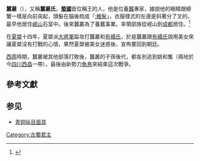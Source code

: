 '''蠶叢'''（{{bd|？||？||}}），又稱'''蠶叢氏'''，'''[[古蜀|蜀國]]'''首位稱王的人，他是位養[[蠶|蠶]]專家，據說他的眼睛跟螃蟹一樣是向前突起，頭髮在腦後梳成「[[:椎髻|:椎髻]]」，衣服樣式的左邊是斜著分了叉的，最早他居住[[岷山|岷山]]石室中。後來蠶叢為了養蠶事業。率領部族從岷山到[[成都|成都]]居住。<ref>{{cite magazine|url=http://bsqs.scu.edu.cn/bashuluntan/13014577854582.html|title=三星堆文物中的蠶叢文化因素探析|magazine=《中華文化論壇》|date=2009年11月|access-date=2019-11-02|archive-date=2019-11-02|archive-url=https://web.archive.org/web/20191102025819/http://bsqs.scu.edu.cn/bashuluntan/13014577854582.html|dead-url=no}}</ref>

在[[夏桀|夏桀]]十四年，夏桀派[[大將軍_(東亞)|大將軍]]扁攻打蠶叢和[[有緡氏|有緡氏]]，於是蠶叢跟[[有緡氏|有緡氏]]說用美女來讓夏桀沒有打戰的心情，果然夏桀被美女迷惑後，宣佈要回到朝廷。

[[西周|西周]]時期，蠶叢被其他部落打敗後，蠶叢的子孫後代，都各別逃到姚和雟（兩地於今[[四川|四川]][[西昌|西昌]]一帶），最後由新勢力[[魚鳧|魚鳧]]來結束這次戰爭。

==參考文獻==
{{reflist}}

==参见==
*[[青铜纵目面具|青铜纵目面具]]

{{start box}}
{{s-before|—}}
{{s-title|[[古蜀|蜀國]]朝代/君主}}
{{s-after|[[柏灌|柏灌]]}}
{{end box}}

[[Category:古蜀君主|Category:古蜀君主]]